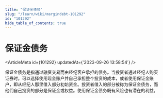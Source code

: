 ```yaml
---
title: "保证金债务"
slug: "/learn/wiki/margindebt-101292"
id: "101292"
hide_table_of_contents: true
---
```



# 保证金债务

<ArticleMeta id={101292} updatedAt={'2023-09-26 13:58:54'} />
<div className='border-solid border-b border-t-0 my-4 border-[var(--ifm-color-gray-300)]' />

保证金债务是指通过融资交易而由经纪客户承担的债务。当投资者通过经纪人购买证券时，可以选择使用现金账户并自己承担整个投资的成本，或者使用保证金账户，即从经纪人那里借入部分初始资金。投资者借入的部分被称为保证金债务，而他们自己投资的部分是保证金或权益。使用保证金债务既有风险也有潜在的利益。
